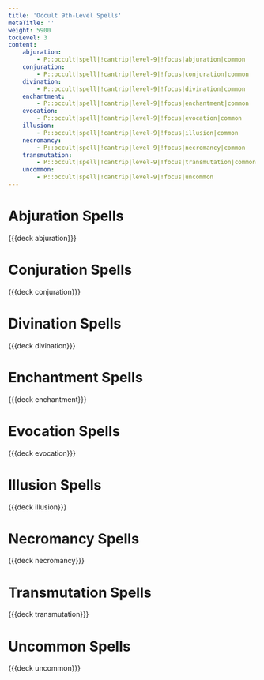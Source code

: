 ```yaml
---
title: 'Occult 9th-Level Spells'
metaTitle: ''
weight: 5900
tocLevel: 3
content:
    abjuration:
        - P::occult|spell|!cantrip|level-9|!focus|abjuration|common
    conjuration:
        - P::occult|spell|!cantrip|level-9|!focus|conjuration|common
    divination:
        - P::occult|spell|!cantrip|level-9|!focus|divination|common
    enchantment:
        - P::occult|spell|!cantrip|level-9|!focus|enchantment|common
    evocation:
        - P::occult|spell|!cantrip|level-9|!focus|evocation|common
    illusion:
        - P::occult|spell|!cantrip|level-9|!focus|illusion|common
    necromancy:
        - P::occult|spell|!cantrip|level-9|!focus|necromancy|common
    transmutation:
        - P::occult|spell|!cantrip|level-9|!focus|transmutation|common
    uncommon:
        - P::occult|spell|!cantrip|level-9|!focus|uncommon
---
```


# Abjuration Spells

{{{deck abjuration}}}

# Conjuration Spells

{{{deck conjuration}}}

# Divination Spells

{{{deck divination}}}

# Enchantment Spells

{{{deck enchantment}}}

# Evocation Spells

{{{deck evocation}}}

# Illusion Spells

{{{deck illusion}}}

# Necromancy Spells

{{{deck necromancy}}}

# Transmutation Spells

{{{deck transmutation}}}

# Uncommon Spells

{{{deck uncommon}}}
